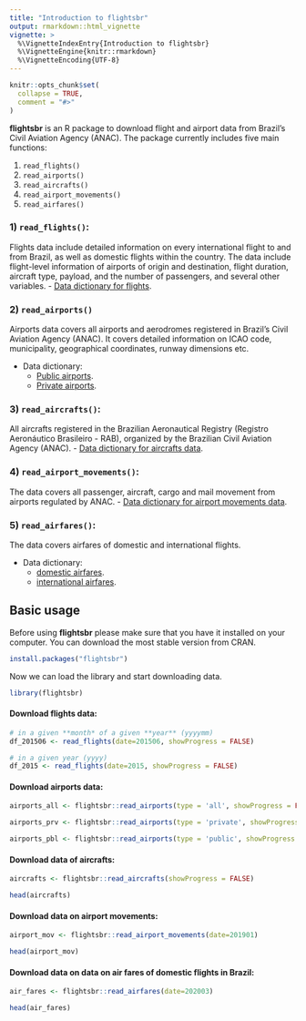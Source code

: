 ```yaml
---
title: "Introduction to flightsbr"
output: rmarkdown::html_vignette
vignette: >
  %\VignetteIndexEntry{Introduction to flightsbr}
  %\VignetteEngine{knitr::rmarkdown}
  %\VignetteEncoding{UTF-8}
---
```


```r
knitr::opts_chunk$set(
  collapse = TRUE,
  comment = "#>"
)
```

**flightsbr** is an R package to download flight and airport data from Brazil’s Civil Aviation Agency (ANAC). The package currently includes five main functions:

1. `read_flights()`
2. `read_airports()`
3. `read_aircrafts()`
4. `read_airport_movements()`
5. `read_airfares()`

### 1) `read_flights()`:
Flights data include detailed information on every international flight to and from Brazil, as well as domestic flights within the country. The data include flight-level information of airports of origin and destination, flight duration, aircraft  type, payload, and the number of passengers, and several other variables. 
- [Data dictionary for flights](https://www.gov.br/anac/pt-br/assuntos/regulados/empresas-aereas/Instrucoes-para-a-elaboracao-e-apresentacao-das-demonstracoes-contabeis/descricao-de-variaveis).


### 2) `read_airports()`
Airports data covers all airports and aerodromes registered in Brazil’s Civil Aviation Agency (ANAC).  It covers detailed information on ICAO code, municipality, geographical coordinates, runway dimensions etc.

- Data dictionary: 
  - [Public airports](https://www.anac.gov.br/acesso-a-informacao/dados-abertos/areas-de-atuacao/aerodromos/lista-de-aerodromos-publicos-v2/70-lista-de-aerodromos-publicos-v2).
  - [Private airports](https://www.anac.gov.br/acesso-a-informacao/dados-abertos/areas-de-atuacao/aerodromos/lista-de-aerodromos-privados-v2).

### 3) `read_aircrafts()`:
All aircrafts registered in the Brazilian Aeronautical Registry (Registro Aeronáutico Brasileiro - RAB), organized by the Brazilian Civil Aviation Agency (ANAC).
- [Data dictionary for aircrafts data](https://dados.gov.br/dataset/aeronaves-registradas-no-registro-aeronautico-brasileiro-rab).


### 4) `read_airport_movements()`:
The data covers all passenger, aircraft, cargo and mail movement from airports regulated by ANAC.
- [Data dictionary for airport movements data](https://www.anac.gov.br/acesso-a-informacao/dados-abertos/areas-de-atuacao/operador-aeroportuario/operador-aeroportuario-dados-de-movimentacao-aeroportuaria/metadados-do-conjunto-de-dados-dados-de-movimentacao-aeroportuaria).



### 5) `read_airfares()`:
The data covers airfares of domestic and international flights.

- Data dictionary: 
  - [domestic airfares](https://www.anac.gov.br/acesso-a-informacao/dados-abertos/areas-de-atuacao/voos-e-operacoes-aereas/tarifas-aereas-domesticas/46-tarifas-aereas-domesticas).
  - [international airfares](https://www.gov.br/anac/pt-br/assuntos/dados-e-estatisticas/microdados-de-tarifas-aereas-comercializadas).



## Basic usage

Before using **flightsbr** please make sure that you have it installed on your computer. You can download the most stable version from CRAN.

```r
install.packages("flightsbr")
```

Now we can load the library and start downloading data.

```r
library(flightsbr)
```

#### Download flights data:

```r
# in a given **month* of a given **year** (yyyymm)
df_201506 <- read_flights(date=201506, showProgress = FALSE)

# in a given year (yyyy)
df_2015 <- read_flights(date=2015, showProgress = FALSE)

```

#### Download airports data:

```r
airports_all <- flightsbr::read_airports(type = 'all', showProgress = FALSE)

airports_prv <- flightsbr::read_airports(type = 'private', showProgress = FALSE)

airports_pbl <- flightsbr::read_airports(type = 'public', showProgress = FALSE)


```


#### Download data of aircrafts:

```r
aircrafts <- flightsbr::read_aircrafts(showProgress = FALSE)

head(aircrafts)
```



#### Download data on airport movements:

```r
airport_mov <- flightsbr::read_airport_movements(date=201901)

head(airport_mov)
```



#### Download data on data on air fares of domestic flights in Brazil:

```r
air_fares <- flightsbr::read_airfares(date=202003)

head(air_fares)
```

